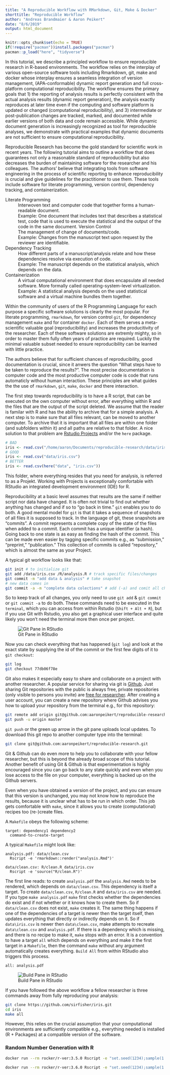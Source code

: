 ```yaml
---
title: "A Reproducible Workflow with RMarkdown, Git, Make & Docker"
shorttitle: "Reproducible Workflow"
author: "Andreas Brandmaier & Aaron Peikert"
date: "8/6/2019"
output: html_document
---
```


```r
knitr::opts_chunk$set(echo = TRUE)
if(!require("pacman"))install.packages("pacman")
pacman::p_load("here", "tidyverse")
```

In this tutorial, we describe a principled workflow to ensure reproducible research in R-based environments. The workflow relies on the interplay of various open-source software tools including Rmarkdown, git, make and docker whose interplay ensures a seamless integration of version management, (APA-conformable) dynamic report generation and full cross-platform computational reproducibility. The workflow ensures the primary goals that 1) the reporting of analysis results is perfectly consistent with the actual analysis results (dynamic report generation), the analysis exactly reproduces at later time even if the computing and software platform is updated or changed (computational reproducibility), and 3) intermediate or post-publication changes are tracked, marked, and documented while earlier versions of both data and code remain accessible. While dynamic document generation is increasingly recognized as tool for reproducible analyses, we demonstrate with practical examples that dynamic documents are not sufficient to ensure computational reproducibility.

Reproducible Research has become the gold standard for scientific work in recent years. The following tutorial aims to outline a workflow that does guarantees not only a reasonable standard of reproducibility but also decreases the burden of maintaining software for the researcher and his colleagues. The authors' believe that integrating tools from software engineering in the process of scientific reporting to enhance reproducibility is crucial and give guidelines for the practitioner to use them. These tools include software for literate programming, version control, dependency tracking, and containerization.

Literate Programming
: Interwoven text and computer code that together forms a human-readable document.
: Example: One document that includes text that describes a statistical test, code that is used to execute the statistical and the output of the code in the same document.
Version Control
: The management of change of documents/code.
: Example: Changes from the manuscript text upon request by the reviewer are identifiable. 

Dependency Tracking
: How different parts of a manuscript/analysis relate and how these dependencies resolve via execution of code.
: Example: The manuscript depends on the statistical analysis, which depends on the data.

Containerization
: A virtual computational environment that does encapsulate all needed software. More formally called operating-system-level virtualization.
: Example: A statistical analysis depends on the used statistical software and a virtual machine bundles them together.

Within the community of users of the R Programming Language for each purpose a specific software solutions is clearly the most popular. For literate programming, `rmarkdown`, for version control `git`, for dependency management `make` and for container `docker`. Each of them serves a meta-scientific valuable goal (reproducibility) and increases the producitivity of the researcher. Each of these software solutions are extremly mighty, so in order to master them fully often years of practice are required. Luckily the minimal valuable subset needed to ensure reproducibility can be learned with little practice.

The authors believe that for sufficient chances of reproducibility, good documentation is crucial, since it anwers the question "What steps have to be taken to reproduce the results?". The most precise documentation is computer code and the most productive computer code is code that runs automaticly without human interaction. These principles are what guides the the use of `rmarkdown`, `git`, `make`, `docker` and there interaction.

The first step towards reproducibility is to have a R script, that can be executed on the own computer without error, after everything within R and the files that are the output of the script deleted. We assume that the reader is familar with R and has the ability to archive that for a simple analysis. A next step is to make sure that all files relevant, can be moved to another computer. To archive that it is important that all files are within one folder (and subfolders within it) and all paths are relative to that folder. A nice solution to that problem are [Rstudio Projects](https://r4ds.had.co.nz/workflow-projects.html) and/or the `here` package.

```r
# BAD
iris <- read.csv("/home/aaron/Documents/reproducible-research/data/iris.csv")
# GOOD
iris <- read.csv("data/iris.csv")
# BETTER
iris <- read.csv(here("data", "iris.csv"))
```

This folder, where everything resides that you need for analysis, is referred to as a Projekt. Working with Projects is exceptionally comfortable with RStudio an integrated development environment (IDE) for R.

Reproducibility at a basic level assumes that results are the same if neither script nor data have changed. It is often not trivial to find out whether anything has changed and if so to "go back in time." `git` enables you to do both. A good mental model for `git` is that it takes a sequence of snapshots of all files it is supposed to track. In the language of git, these snapshots are "commits".  A commit represents a complete copy of the state of the files when added to a commit. Each commit has a unique identifier (a hash). Going back to one state is as easy as finding the hash of the commit. This can be made even easier by tagging specific commits e.g., as "submission," "preprint," "publication." This collection of commits is called "repository," which is almost the same as your Project.

A typical git workflow looks like that:

```bash
git init # to initialize git
git add /data/iris.csv /R/analysis.R # track specific files/changes
git commit -m "add data & analysis" # take snapshot
# new data comes in
git commit -a -m "complete data colections" # add (-a) and comit all changes
```

So to keep track of all changes, you only need to use `git add` & `git commit` or `git commit -a` to do both. These commands need to be executed in the `terminal`, which you can access from within Rstudio (`Shift + Alt + R`), but if you use Git with Rstudio, you also get a graphical user interface and quite likely you won't need the terminal more then once per project.

![Git Pane in RStudio](Images/git-pane.png)

Now you can check everything that has happened (`git log`) and look at the exact state by supplying the id of the commit or the first few digits of it to `git checkout`:

```bash
git log
git checkout 77db06f78e
```

Git also makes it especially easy to share and collaborate on a project with another researcher. A popular service for sharing via git is [Github](https://github.com). Just sharing Git repositories with the public is always free, private repositories (only visible to persons you invite) are [free for researcher](https://help.github.com/en/articles/applying-for-an-educator-or-researcher-discount). After creating a user account, you can create a new repository where Github advises you how to upload your repository from the terminal e.g., for this repository:

```bash
git remote add origin git@github.com:aaronpeikert/reproducible-research.git
git push -u origin master
```

`git push` or the green up arrow in the git pane uploads local updates. To download this git repo to another computer type into the terminal:

```bash
git clone git@github.com:aaronpeikert/reproducible-research.git
```

Git & Github can do even more to help you to collaborate with your fellow researcher, but this is beyond the already broad scope of this tutorial. Another benefit of using Git & Github is that experimentation is highly encouraged since you can go back to any state quickly and even when you lose access to the file on your computer, everything is backed up on the Github servers.

Even when you have obtained a version of the project, and you can ensure that this version is unchanged, you may not know how to reproduce the results, because it is unclear what has to be run in which order. This job gets comfortable with `make`, since it allows you to create (computational) recipes too (re-)create files.

A `Makefile` obeys the following scheme:

```
target: dependency1 dependency2
  command-to-create-target
```

A typical `Makefile` might look like:

```
analysis.pdf: data/clean.csv
  Rscript -e 'rmarkdown::render("analysis.Rmd")'

data/clean.csv: R/clean.R data/iris.csv
  Rscript -e 'source("R/clean.R")'
```

The first line reads: to create `analysis.pdf` the `analysis.Rmd` needs to be rendered, which depends on `data/clean.csv`. This dependency is itself a target. To create `data/clean.csv`, `R/clean.R` and `data/iris.csv` are needed. If you type `make analysis.pdf` `make` first checks whether the dependencies do exist and if not whether or it knows how to create them. So if `data/clean.csv` does not exist, `make` creates it. The same thing happens if one of the dependencies of a target is newer then the target itself, then updates everything that directly or indirectly depends on it. So if `data\iris.csv` is newer then `data\clean.csv`, make attempts to recreate `data\clean.csv` and `analysis.pdf`. If there is a dependency which is missing, and there is no recipe to make it, `make` stops with an error. It is a convention to have a target `all` which depends on everything and make it the first target in a `Makefile`, then the command `make` without any argument automatically creates everything. `Build All` from within RStudio also triggers this process.

```
all: analysis.pdf
```

![Build Pane in RStudio](Images/build-pane.png)

If you have followed the above workflow a fellow researcher is three commands away from fully reproducing your analysis:

```bash
git clone https://github.com/sirfisher/iris.git
cd iris
make all
```

However, this relies on the crucial assumption that your computational environments are sufficiently compatible e.g., everything needed is installed (R + Packages) at a compatible version of the software.

### Random Number Generation with R


```bash
docker run --rm rocker/r-ver:3.5.0 Rscript -e "set.seed(1234);sample(1:10, 5)"
```

```bash
docker run --rm rocker/r-ver:3.6.0 Rscript -e "set.seed(1234);sample(1:10, 5)"
```

